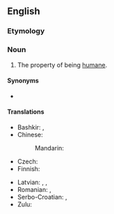 ==English==

===Etymology===
{{suffix|en|humane|ness}}

===Noun===
{{en-noun|-|es}}

# The property of being [[humane]].

====Synonyms====
* {{l|en|humanity}}

====Translations====
{{trans-top|property of being humane}}
* Bashkir: {{t|ba|кешелек}}, {{t|ba|кешелеклелек}}
* Chinese:
*: Mandarin: {{t-needed|cmn}}
* Czech: {{t|cs|lidskost|f}}
* Finnish: {{t-needed|fi}}
{{trans-mid}}
* Latvian: {{t|lv|cilvēcība|f}}, {{t|lv|cilvēcīgums|m}}, {{t|lv|humanitāte|f}}
* Romanian: {{t+|ro|omenie|f}}, {{t+|ro|umanitate|f}}
* Serbo-Croatian: {{t+|sh|čȍvjekoljūblje|n}}, {{t+|sh|čovjekoljùbivōst|f}}
* Zulu: {{t|zu|ubuntu|c14}}
{{trans-bottom}}
